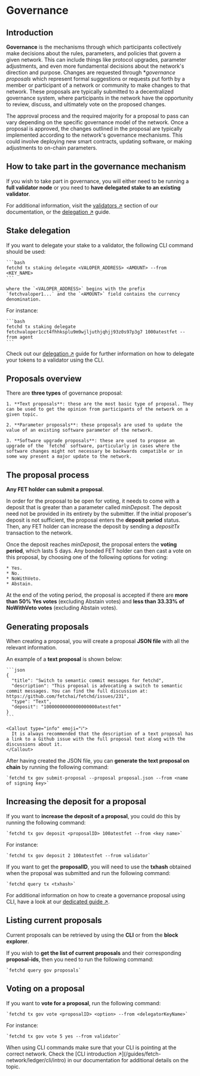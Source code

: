 
# Governance

## Introduction

**Governance** is the mechanisms through which participants collectively make decisions about the rules, parameters, and policies that govern a given network. This can include things like protocol upgrades, parameter adjustments, and even more fundamental decisions about the network's direction and purpose. Changes are requested through **governance proposals* which represent formal suggestions or requests put forth by a member or participant of a network or community to make changes to that network. These proposals are typically submitted to a decentralized governance system, where participants in the network have the opportunity to review, discuss, and ultimately vote on the proposed changes.

The approval process and the required majority for a proposal to pass can vary depending on the specific governance model of the network. Once a proposal is approved, the changes outlined in the proposal are typically implemented according to the network's governance mechanisms. This could involve deploying new smart contracts, updating software, or making adjustments to on-chain parameters.

## How to take part in the governance mechanism

If you wish to take part in governance, you will either need to be running a **full validator node** or you need to **have delegated stake to an existing validator**.

For additional information, visit the [validators ↗️](/guides/fetch-network/ledger/validators) section of our documentation, or the [delegation ↗️](/guides/fetch-network/ledger/cli/delegator#how-to-delegate-tokens) guide.

## Stake delegation

If you want to delegate your stake to a validator, the following CLI command should be used:

    ```bash
    fetchd tx staking delegate <VALOPER_ADDRESS> <AMOUNT> --from <KEY_NAME>
    ```

    where the `<VALOPER_ADDRESS>` begins with the prefix `fetchvaloper1...` and the `<AMOUNT>` field contains the currency denomination.

For instance:

    ```bash
    fetchd tx staking delegate fetchvaloper1cct4fhhksplu9m9wjljuthjqhjj93z0s97p3g7 1000atestfet --from agent
    ```

Check out our [delegation ↗️](/guides/fetch-network/ledger/cli/delegator#how-to-delegate-tokens) guide for further information on how to delegate your tokens to a validator using the CLI.

## Proposals overview

There are **three types** of governance proposal:

    1. **Text proposals**: these are the most basic type of proposal. They can be used to get the opinion from participants of the network on a given topic.

    2. **Parameter proposals**: these proposals are used to update the value of an existing software parameter of the network.

    3. **Software upgrade proposals**: these are used to propose an upgrade of the `fetchd` software, particularly in cases where the software changes might not necessary be backwards compatible or in some way present a major update to the network.

## The proposal process

**Any FET holder can submit a proposal**.

In order for the proposal to be open for voting, it needs to come with a deposit that is greater than a parameter called _minDeposit_. The deposit need not be provided in its entirety by the submitter. If the initial proposer's deposit is not sufficient, the proposal enters the **deposit period** status. Then, any FET holder can increase the deposit by sending a _depositTx_ transaction to the network.

Once the deposit reaches _minDeposit_, the proposal enters the **voting period**, which lasts 5 days. Any bonded FET holder can then cast a vote on this proposal, by choosing one of the following options for voting:

    * Yes.
    * No.
    * NoWithVeto.
    * Abstain.

At the end of the voting period, the proposal is accepted if there are **more than 50% Yes votes** (excluding Abstain votes) and **less than 33.33% of NoWithVeto votes** (excluding Abstain votes).

## Generating proposals

When creating a proposal, you will create a proposal **JSON file** with all the relevant information.

An example of a **text proposal** is shown below:

    ```json
    {
      "title": "Switch to semantic commit messages for fetchd",
      "description": "This proposal is advocating a switch to semantic commit messages. You can find the full discussion at: https://github.com/fetchai/fetchd/issues/231",
      "type": "Text",
      "deposit": "10000000000000000000atestfet"
    }
    ```

    <Callout type="info" emoji="ℹ️">
      It is always recommended that the description of a text proposal has a link to a Github issue with the full proposal text along with the discussions about it.
    </Callout>

After having created the JSON file, you can **generate the text proposal on chain** by running the following command:

    `fetchd tx gov submit-proposal --proposal proposal.json --from <name of signing key>`

## Increasing the deposit for a proposal

If you want to **increase the deposit of a proposal**, you could do this by running the following command:

    `fetchd tx gov deposit <proposalID> 100atestfet --from <key name>`

For instance:

    `fetchd tx gov deposit 2 100atestfet --from validator`

If you want to get the **proposalID**, you will need to use the **txhash** obtained when the proposal was submitted and run the following command:

    `fetchd query tx <txhash>`

For additional information on how to create a governance proposal using CLI, have a look at our [dedicated guide ↗️](/guides/fetch-network/ledger/cli/governance-proposals).

## Listing current proposals

Current proposals can be retrieved by using the **CLI** or from the **block explorer**.

If you wish to **get the list of current proposals** and their corresponding **proposal-ids**, then you need to run the following command:

    `fetchd query gov proposals`

## Voting on a proposal

If you want to **vote for a proposal**, run the following command:

    `fetchd tx gov vote <proposalID> <option> --from <delegatorKeyName>`

For instance:

    `fetchd tx gov vote 5 yes --from validator`

<Callout type="info" emoji="ℹ️">
  When using CLI commands make sure that your CLI is pointing at the correct network. Check the [CLI introduction ↗️](/guides/fetch-network/ledger/cli/intro) in our documentation for additional details on the topic.
</Callout>
